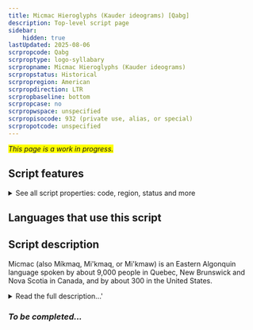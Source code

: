 ```yaml
---
title: Micmac Hieroglyphs (Kauder ideograms) [Qabg]
description: Top-level script page
sidebar:
    hidden: true
lastUpdated: 2025-08-06
scrpropcode: Qabg
scrproptype: logo-syllabary
scrpropname: Micmac Hieroglyphs (Kauder ideograms)
scrpropstatus: Historical
scrpropregion: American
scrpropdirection: LTR
scrpropbaseline: bottom
scrpropcase: no
scrpropwspace: unspecified
scrpropisocode: 932 (private use, alias, or special)
scrpropotcode: unspecified
---
```


<span style='background-color:yellow'>_This page is a work in progress._</span>


## Script features

<details>
<summary> See all script properties: code, region, status and more</summary>
<ScriptInfo />
</details>

## Languages that use this script

<WsList script='Qabg' wsMax='5' />

## Script description

Micmac (also Míkmaq, Mi'kmaq, or Mi'kmaw) is an Eastern Algonquin language spoken by about 9,000 people in Quebec, New Brunswick and Nova Scotia in Canada, and by about 300 in the United States.

<details><summary>Read the full description...'</summary>_Not yet available._</details>

### _To be completed..._

